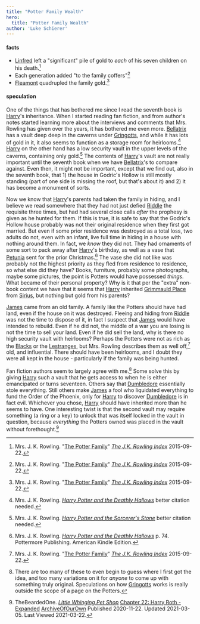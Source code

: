 ```yaml
---
title: "Potter Family Wealth"
hero:
  title: "Potter Family Wealth"
author: 'Luke Schierer'
---
```


#### facts

* [Linfred] left a "significant" pile of gold to *each* of his seven children on his death.[^221121-2]
* Each generation added "to the family coffers"[^221121-3]
* [Fleamont] quadrupled the family gold.[^221121-4]

[^221121-2]: Mrs. J. K. Rowling.
    "[The Potter Family](https://www.rowlingindex.org/work/pmpfam/)"
    _[The J.K. Rowling Index](https://www.rowlingindex.org)_ 2015-09-22.

[^221121-3]: Mrs. J. K. Rowling.
    "[The Potter Family](https://www.rowlingindex.org/work/pmpfam/)"
    _[The J.K. Rowling Index](https://www.rowlingindex.org)_ 2015-09-22.

[^221121-4]: Mrs. J. K. Rowling.
    "[The Potter Family](https://www.rowlingindex.org/work/pmpfam/)"
    _[The J.K. Rowling Index](https://www.rowlingindex.org)_ 2015-09-22.

#### speculation

One of the things that has bothered me since I read the seventh book is
[Harry][]'s inheritance.  When I started reading fan fiction, and from author's
notes started learning more about the interviews and comments that Mrs. Rowling
has given over the years, it has bothered me even more.  [Bellatrix][] has a
vault deep deep in the caverns under [Gringotts], and while it has lots of gold
in it, it also seems to function as a storage room for heirlooms.[^200725-1]
[Harry][] on the other hand has a low security vault in the upper levels of the
caverns, containing only gold.[^200725-2]  The contents of [Harry]'s vault are
not really important until the seventh book when we have [Bellatrix][]'s to
compare against.  Even then, it might not be important, except that we find
out, also in the seventh book, that 1) the house in Godric's Hollow is still
mostly standing (part of one side is missing the roof, but that's about it) and
2) it has become a monument of sorts.

[Harry]: <../harry_james/>

[Bellatrix]: <../../black/bellatrix>

Now we know that [Harry][]'s parents had taken the family in hiding, and I
believe we read somewhere that they had not just defied [Riddle][] the
requisite three times, but had had several close calls *after* the prophesy is
given as he hunted for them. If this is true, it is safe to say that the
Godric's Hollow house probably was not their original residence when they first
got married.  But even if some prior residence was destroyed as a total loss, two
adults do not, even with an infant, live full time in hiding in a house with
nothing around them.  In fact, we *know* they did not. They had ornaments of
some sort to pack away after [Harry][]'s birthday, as well as a vase that
[Petunia][] sent for the prior Christmas.[^210902-1]  The vase she did not like
was probably not the highest priority as they fled from residence to residence,
so what else did they have?  Books, furniture, probably some photographs, maybe
some pictures, the point is Potters would have possessed *things.*  What became
of their personal property?  Why is it that per the "extra" non-book content we
have that it seems that [Harry][] inherited [Grimmauld Place] from [Sirius][],
but nothing but gold from his parents?

[Grimmauld Place]: <../../../grimmauld_place/>

[Riddle]: <../../riddle/tom_marvolo>

[Petunia]: <../../evans/petunia>

[Sirius]: <../../black/sirius_iii>

[James][] came from an old family.  A family like the Potters should have had
land, even if the house on it was destroyed.  Fleeing and hiding from
[Riddle][] was not the time to dispose of it, in fact I suspect that [James][]
would have intended to rebuild.  Even if he did not, the middle of a war you
are losing is not the time to sell your land.  Even if he did sell the land,
why is there no high security vault with heirlooms?  Perhaps the Potters were
not as rich as the [Blacks][] or the [Lestranges][], but Mrs. Rowling describes
them as well off,[^221129-1] old, and influential.  There should have been
heirlooms, and I doubt they were all kept in the house - particularly if the
family was being hunted.

[James]: <..//james/>

[Blacks]: <../../black/>

[Lestranges]: <../../lestrange/>

Fan fiction authors seem to largely agree with me.[^211117-1]  Some solve this
by giving [Harry][] such a vault that he gets access to when he is either
emancipated or turns seventeen.  Others say that [Dumbledore][] essentially
stole everything.  Still others make [James][] a fool who liquidated everything
to fund the Order of the Phoenix, only for [Harry][] to discover [Dumbledore][]
is in fact evil.  Whichever you chose, [Harry][] should have inherited more
than he seems to have. One interesting twist is that the second vault may
require something (a ring or a key) to unlock that was itself locked in the
vault in question, because *everything* the Potters owned was placed in the
vault without forethought.[^210322-1]

[Harry Potter and the Deathly Hallows]: https://www.goodreads.com/book/show/136251.Harry_Potter_and_the_Deathly_Hallows

[^210902-1]: Mrs. J. K. Rowling.
_[Harry Potter and the Deathly Hallows]_
p. 74. Pottermore Publishing. American Kindle Edition.

[^221129-1]: Mrs. J. K. Rowling.
"[The Potter Family](https://www.rowlingindex.org/work/pmpfam/)"
_[The J.K. Rowling Index](https://www.rowlingindex.org)_ 2015-09-22.

[^211117-1]: There are too many of these to even begin to guess where I first
    got the idea, and too many variations on it for *anyone* to come up with
    something truly original.  Speculations on how [Gringotts][] works is
    really outside the scope of a page on the Potters.

[Linfred]: <../linfred/>

[Fleamont]: <../fleamont/>

[Dumbledore]: <../../dumbledore/albus_percival_wulfric_brian/>

[Gringotts]: <../../../gringotts/>

[Harry Potter and the Sorcerer's Stone]: https://www.goodreads.com/book/show/3.Harry_Potter_and_the_Sorcerer_s_Stone

[^210618-7]: Mrs. J. K. Rowling.
    _[Harry Potter and the Sorcerer's Stone]_
    p. 131. Pottermore Limited. American Kindle Edition.

[^210618-8]: Mrs. J. K. Rowling.
    _[Harry Potter and the Sorcerer's Stone]_
    p. 49. Pottermore Limited. American Kindle Edition.

[^210517-11]: Mrs. J. K. Rowling. _Harry Potter and the Order of the Phoenix_
    better citation needed.

[^210517-10]: Mrs. J. K. Rowling. _Harry Potter and the Prisoner of Azkaban_
    better citation needed.

[^210517-9]: Mrs. J. K. Rowling. _Harry Potter and the Prisoner of Azkaban_
    better citation needed. Regardless of citation, the general idea is that if
    it is not taught until during or after seventh year, and even then many
    adults fail …

[^210517-8]: One work suggesting that Harry has been squashed:
    * FMPtrumpets.
      _[How is this My Life?](https://archiveofourown.org/works/31033985)
      [Archive of Our Own](https://archiveofourown.org/)
      Published: 2021-05-02 Updated: 2021-05-16 Last Viewed: 2021-05-17

[^210517-7]: Mrs. J. K. Rowling. _Harry Potter and the Order of the Phoenix_
    Better citation needed.

[^200710-1]: Mrs. J. K. Rowling.
    _Harry Potter and the Order of the Phoenix_
    Kindle Locations 9456-9457. Pottermore Limited. American Kindle Edition.

[^200710-2]: Mrs. J. K. Rowling.
    _[Harry Potter and the Sorcerer's Stone]_
    p. 208. Pottermore Limited. American Kindle Edition.

[^210322-1]: TheBeardedOne.
    _[Little Whinging Pet Shop](https://archiveofourown.org/works/27669059)_
    [Chapter 22: Harry Roth - Expanded](https://archiveofourown.org/works/27669059/chapters/73491705)
    [ArchiveOfOurOwn](https://archiveofourown.org) Published 2020-11-22. Updated 2021-03-05. Last Viewed 2021-03-22.

[^200710-3]: Tom Kristal.
    _[Prongs Final Prank](https://www.fanfiction.net/s/4279550/1/Prongs-Final-Prank)_
    [FanFiction by FictionPress](https://www.fanfiction.net/) Published 2008-03-26.
    Last Viewed 2020-07-10.

[^200602-1]: Mrs. J. K. Rowling. _Harry Potter and the Philosopher's Stone_
    Location 1527 of 3996.

[^200527-1]: ivybelle.  _Don't Touch Me_,
    [Archive of Our Own](https://archiveofourown.org/) last viewed 2020-05-27.

[^200725-1]:  Mrs. J. K. Rowling. _[Harry Potter and the Deathly Hallows]_ better citation needed.

[^200725-2]: Mrs. J. K. Rowling. _[Harry Potter and the Sorcerer's Stone]_ better citation needed.

[^210304-7]: Mrs. J. K. Rowling. _Harry Potter and the Half-Blood Prince_ pp. 85-86. Pottermore Publishing. American Kindle Edition.

